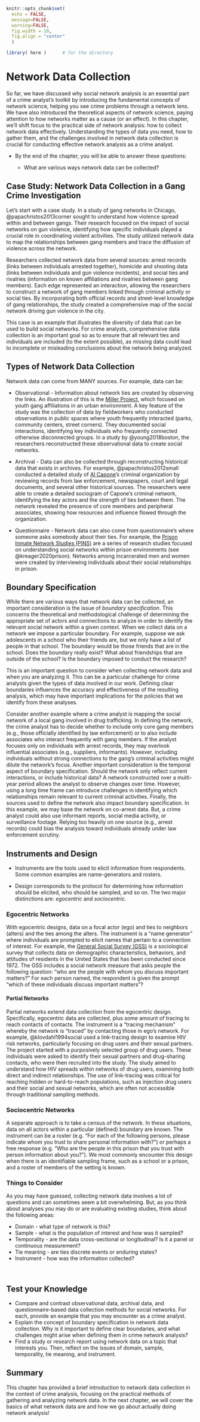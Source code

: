 ```r

knitr::opts_chunk$set(
  echo = FALSE, 
  message=FALSE, 
  warning=FALSE, 
  fig.width = 10,
  fig.align = "center"
  )

library( here )      # for the directory

```

# Network Data Collection {.unnumbered}

So far, we have discussed why social network analysis is an essential part of a crime analyst's toolkit by introducing the fundamental concepts of network science, helping you see crime problems through a network lens. We have also introduced the theoretical aspects of network science, paying attention to how networks matter as a cause (or an effect). In this chapter, we'll shift focus to the practical side of network analysis: how to collect network data effectively. Understanding the types of data you need, how to gather them, and the challenges involved in network data collection is crucial for conducting effective network analysis as a crime analyst.

-   By the end of the chapter, you will be able to answer these questions:

    -   What are various ways network data can be collected?

## Case Study: Network Data Collection in a Gang Crime Investigation

Let's start with a case study. In a study of gang networks in Chicago, @papachristos2013corner sought to understand how violence spread within and between gangs. Their research focused on the impact of social networks on gun violence, identifying how specific individuals played a crucial role in coordinating violent activities. The study utilized network data to map the relationships between gang members and trace the diffusion of violence across the network.

Researchers collected network data from several sources: arrest records (links between individuals arrested together), homicide and shooting data (links between individuals and gun violence incidents), and social ties and rivalries (information on known affiliations and rivalries between gang members). Each edge represented an interaction, allowing the researchers to construct a network of gang members linked through criminal activity or social ties. By incorporating both official records and street-level knowledge of gang relationships, the study created a comprehensive map of the social network driving gun violence in the city.

This case is an example that illustrates the diversity of data that can be used to build social networks. For crime analysts, comprehensive data collection is an important goal so as to ensure that all relevant ties and individuals are included (to the extent possible), as missing data could lead to incomplete or misleading conclusions about the network being analyzed.

## Types of Network Data Collection

Network data can come from MANY sources. For example, data can be:

-   Observational - Information about network ties are created by observing the links. An illustration of this is the [Miller Project](https://ccj.asu.edu/revisiting-roxbury-project), which focused on youth gang affiliations in an urban environment. A key feature of the study was the collection of data by fieldworkers who conducted observations in public spaces where youth frequently interacted (parks, community centers, street corners). They documented social interactions, identifying key individuals who frequently connected otherwise disconnected groups. In a study by @young2018boston, the researchers reconstructed these observational data to create social networks.

-   Archival - Data can also be collected through reconstructing historical data that exists in archives. For example, @papachristos2012small conducted a detailed study of [Al Capone](https://en.wikipedia.org/wiki/Al_Capone)'s criminal organization by reviewing records from law enforcement, newspapers, court and legal documents, and several other historical sources. The researchers were able to create a detailed sociogram of Capone's criminal network, identifying the key actors and the strength of ties between them. The network revealed the presence of core members and peripheral associates, showing how resources and influence flowed through the organization.

-   Questionnaire - Network data can also come from questionnaire's where someone asks somebody about their ties. For example, the [Prison Inmate Network Studies (PINS)](https://pure.psu.edu/en/projects/the-prison-inmate-networks-study-pins) are a series of research studies focused on understanding social networks within prison environments (see @kreager2020prison). Networks among incarcerated men and women were created by interviewing individuals about their social relationships in prison.

## Boundary Specification

While there are various ways that network data can be collected, an important consideration is the issue of *boundary specification*. This concerns the theoretical and methodological challenge of determining the appropriate set of actors and connections to analyze in order to identify the relevant social network within a given context. When we collect data on a network we impose a particular boundary. For example, suppose we ask adolescents in a school who their friends are, but we only have a list of people in that school. The boundary would be those friends that are in the school. Does the boundary really exist? What about friendships that are outside of the school? Is the boundary imposed to conduct the research?

This is an important question to consider when collecting network data and when you are analyzing it. This can be a particular challenge for crime analysts given the types of data involved in our work. Defining clear boundaries influences the accuracy and effectiveness of the resulting analysis, which may have important implications for the policies that we identify from these analyses.

Consider another example where a crime analyst is mapping the social network of a local gang involved in drug trafficking. In defining the network, the crime analyst has to decide whether to include only core gang members (e.g., those officially identified by law enforcement) or to also include associates who interact frequently with gang members. If the analyst focuses only on individuals with arrest records, they may overlook influential associates (e.g., suppliers, informants). However, including individuals without strong connections to the gang's criminal activities might dilute the network's focus. Another important consideration is the temporal aspect of boundary specification. Should the network only reflect current interactions, or include historical data? A network constructed over a multi-year period allows the analyst to observe changes over time. However, using a long time frame can introduce challenges in identifying which relationships remain relevant to current criminal activities. Finally, the sources used to define the network also impact boundary specification. In this example, we may base the network on co-arrest data. But, a crime analyst could also use informant reports, social media activity, or surveillance footage. Relying too heavily on one source (e.g., arrest records) could bias the analysis toward individuals already under law enforcement scrutiny.

## Instruments and Design

-   Instruments are the tools used to elicit information from respondents. Some common examples are name-generators and rosters.

-   Design corresponds to the protocol for determining how information should be elicited, who should be sampled, and so on. The two major distinctions are: *egocentric* and *sociocentric.*

### Egocentric Networks

With egocentric designs, data on a focal actor (ego) and ties to neighbors (alters) and the ties among the alters. The instrument is a "name generator" where individuals are prompted to elicit names that pertain to a connection of interest. For example, the [General Social Survey (GSS)](https://gss.norc.org/) is a sociological survey that collects data on demographic characteristics, behaviors, and attitudes of residents in the United States that has been conducted since 1972. The GSS includes a social network measure that asks people the following question: "who are the people with whom you discuss important matters?" For each person named, the respondent is given the prompt "which of these individuals discuss important matters"?

#### Partial Networks

Partial networks extend data collection from the egocentric design. Specifically, egocentric data are collected, plus some amount of tracing to reach contacts of contacts. The instrument is a "tracing mechanism" whereby the network is "traced" by contacting those in ego's network. For example, @klovdahl1994social used a link-tracing design to examine HIV risk networks, particularly focusing on drug users and their sexual partners. The project started with a purposively selected group of drug users. These individuals were asked to identify their sexual partners and drug-sharing contacts, who were then recruited into the study. The study aimed to understand how HIV spreads within networks of drug users, examining both direct and indirect relationships. The use of link-tracing was critical for reaching hidden or hard-to-reach populations, such as injection drug users and their social and sexual networks, which are often not accessible through traditional sampling methods.

### Sociocentric Networks

A separate approach is to take a census of the network. In these situations, data on all actors within a particular (defined) boundary are known. The instrument can be a roster (e.g. "For each of the following persons, please indicate whom you trust to share personal information with?") or perhaps a free response (e.g. "Who are the people in this prison that you trust with person information about you?"). We most commonly encounter this design when there is an identifiable sampling frame, such as a school or a prison, and a roster of members of the setting is known.

### Things to Consider

As you may have guessed, collecting network data involves a lot of questions and can sometimes seem a bit overwhelming. But, as you think about analyses you may do or are evaluating existing studies, think about the following areas:

-   Domain - what type of network is this?
-   Sample - what is the population of interest and how was it sampled?
-   Temporality - are the data cross-sectional or longitudinal? Is it a panel or continuous measurement?
-   Tie meaning - are ties discrete events or enduring states?
-   Instrument - how was the information collected?

<br>

## Test your Knowledge

-   Compare and contrast observational data, archival data, and questionnaire-based data collection methods for social networks. For each, provide an example that you may encounter as a crime analyst.
-   Explain the concept of boundary specification in network data collection. Why is it important to define clear boundaries, and what challenges might arise when defining them in crime network analysis?
-   Find a study or research report using network data on a topic that interests you. Then, reflect on the issues of domain, sample, temporality, tie meaning, and instrument.

## Summary

This chapter has provided a brief introduction to network data collection in the context of crime analysis, focusing on the practical methods of gathering and analyzing network data. In the next chapter, we will cover the basics of what network data are and how we go about actually doing network analysis!
